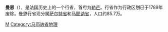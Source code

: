 {{Infobox Former Subdivision
|native_name = {{lang|fr|Maine}}
|conventional_long_name = 曼恩
|common_name = Berry
|subdivision = 行省
|nation = 法蘭西王國
|year_start = 9世纪
|event_start = 
|date_start = 
|year_end = 1790年
|event_end = 
|date_end = 
|p1 = 
|flag_p1 = 
|s1 = 
|flag_s1 = 
|image_flag = Flag of Maine (province).svg
|image_coat = Blason_d%C3%A9partement_fr_Sarthe.svg
|image_map = Maine in France (1789).svg
|image_map_caption = 曼恩行省在法蘭西王國的位置，1789年
|era = [[中世紀|中世紀]] / [[近代|近代]]
|capital = 勒芒
|common_languages       =
|stat_year1             = 
|stat_area1             = 
|stat_pop1              = 
|political_subdiv = 
|today = {{flagicon|FRA}} [[萨尔特省|萨尔特省]]、[[马耶讷省|马耶讷省]]
}}
'''曼恩'''（{{lang-fr|Maine}}），是法国历史上的一个行省，首府为[[勒芒|勒芒]]。行省作为行政区划已于1789年废除。曼恩行省现分属[[萨尔特省|萨尔特省]]和[[马耶讷省|马耶讷省]]，人口约85.7万。

[[Category:法国行省|M]]
[[Category:马耶讷省地理|Category:马耶讷省地理]]